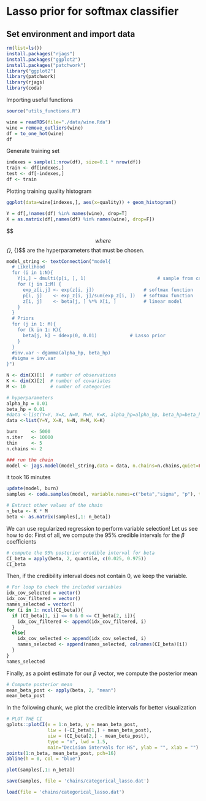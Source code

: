 # Lasso prior for softmax classifier

## Set environment and import data

```r
rm(list=ls())
install.packages("rjags")
install.packages("ggplot2")
install.packages("patchwork")
library("ggplot2")
library(patchwork)
library(rjags)
library(coda)
```

Importing useful functions

```r
source("utils_functions.R")
```

```r
wine = readRDS(file="./data/wine.Rda")
wine = remove_outliers(wine)
df = to_one_hot(wine)
df
```
Generate training set
```r
indexes = sample(1:nrow(df), size=0.1 * nrow(df))
train <- df[indexes,]
test <- df[-indexes,]
df <- train
```

Plotting training quality histogram
```r
ggplot(data=wine[indexes,], aes(x=quality)) + geom_histogram()
```


```r
Y = df[,!names(df) %in% names(wine), drop=T]
X = as.matrix(df[,names(df) %in% names(wine), drop=F])
```

$$ \begin{align*}
  Y_{ij} \mid p_{ij} \sim \mathcal{Categorical}(p_i)\\
  p_{ij} \mid \alpha_i, \beta_i = \text{softmax}(\alpha_i + X_i \beta_i)\\

  \alpha_i, \beta_i \sim \mathcal{DE}(0, \sigma^2)\\
  \sigma^2 \sim \mathcal{IG}(\alpha_{\mathcal{DE}}, \beta_{\mathcal{DE}})
\end{align*} $$
where $$\alpha_{\mathcal{DE}}, \beta_{\mathcal{DE}}$$ are the hyperparameters that must be chosen.

```r
model_string <- textConnection("model{
  # Likelihood
  for (i in 1:N){
    Y[i,] ~ dmulti(p[i, ], 1)                          # sample from categorical
    for (j in 1:M) {
      exp_z[i,j] <- exp(z[i, j])                  # softmax function
      p[i, j]    <- exp_z[i, j]/sum(exp_z[i, ])   # softmax function
      z[i, j]    <- beta[j, ] %*% X[i, ]          # linear model
    }
  }
  # Priors
  for (j in 1: M){
    for (k in 1: K){
      beta[j, k] ~ ddexp(0, 0.01)            # Lasso prior
    }
  }
  #inv.var ~ dgamma(alpha_hp, beta_hp)
  #sigma = inv.var
}")
```

```r
N <- dim(X)[1]  # number of observations
K <- dim(X)[2]  # number of covariates
M <- 10         # number of categories

# hyperparameters 
alpha_hp = 0.01
beta_hp = 0.01
#data <-list(Y=Y, X=X, N=N, M=M, K=K, alpha_hp=alpha_hp, beta_hp=beta_hp)
data <-list(Y=Y, X=X, N=N, M=M, K=K)

burn     <- 5000
n.iter   <- 10000
thin     <- 5
n.chains <- 2

### run the chain
model <- jags.model(model_string,data = data, n.chains=n.chains,quiet=FALSE)
```
it took 16 minutes
```r
update(model, burn)
samples <- coda.samples(model, variable.names=c("beta","sigma", "p"), thin=thin, n.iter=n.iter)
```

```r
# Extract other values of the chain
n_beta <- K * M
beta <- as.matrix(samples[,1: n_beta])
```

We can use regularized regression to perform variable selection! Let us see how to do: First of all, we compute the $95\%$ credible intervals for the $\beta$ coefficients

```r
# compute the 95% posterior credible interval for beta
CI_beta = apply(beta, 2, quantile, c(0.025, 0.975)) 
CI_beta
```

Then, if the credibility interval does not contain $0$, we keep the variable.

```r
# For loop to check the included variables
idx_cov_selected = vector()
idx_cov_filtered = vector()
names_selected = vector()
for (i in 1: ncol(CI_beta)){
  if (CI_beta[1, i] <= 0 & 0 <= CI_beta[2, i]){
    idx_cov_filtered <- append(idx_cov_filtered, i)
  }
  else{
    idx_cov_selected <- append(idx_cov_selected, i)
    names_selected <- append(names_selected, colnames(CI_beta)[i])
  }
}
names_selected
```

Finally, as a point estimate for our $\beta$ vector, we compute the posterior mean

```r
# Compute posterior mean
mean_beta_post <- apply(beta, 2, "mean")
mean_beta_post
```

In the following chunk, we plot the credible intervals for better visualization

```r
# PLOT THE CI
gplots::plotCI(x = 1:n_beta, y = mean_beta_post,
               liw = (-CI_beta[1,] + mean_beta_post),
               uiw = (CI_beta[2,] - mean_beta_post),
               type = "n", lwd = 1.5,
               main="Decision intervals for HS", ylab = "", xlab = "")
points(1:n_beta, mean_beta_post, pch=16)
abline(h = 0, col = "blue")
```
```r
plot(samples[,1: n_beta]) 
```
```r
save(samples, file = 'chains/categorical_lasso.dat')
```


```r
load(file = 'chains/categorical_lasso.dat')
```

